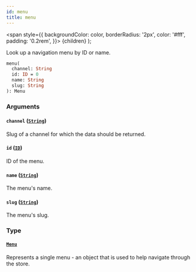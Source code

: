 ```yaml
---
id: menu
title: menu
---
```


<span
style={{
      backgroundColor: color,
      borderRadius: '2px',
      color: '#fff',
      padding: '0.2rem',
    }}>
{children}
</span>
);

Look up a navigation menu by ID or name.

```graphql
menu(
  channel: String
  id: ID = 0
  name: String
  slug: String
): Menu

```

### Arguments

#### `channel` ([`String`](/api-reference/scalars/string.mdx))

Slug of a channel for which the data should be returned.

#### `id` ([`ID`](/api-reference/scalars/id.mdx))

ID of the menu.

#### `name` ([`String`](/api-reference/scalars/string.mdx))

The menu's name.

#### `slug` ([`String`](/api-reference/scalars/string.mdx))

The menu's slug.

### Type

#### [`Menu`](/api-reference/objects/menu.mdx)

Represents a single menu - an object that is used to help navigate through the store.
